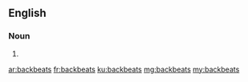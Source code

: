 ==English==

===Noun===
{{head|en|plural}}

# {{plural of|backbeat|lang=en}}

[[ar:backbeats]]
[[fr:backbeats]]
[[ku:backbeats]]
[[mg:backbeats]]
[[my:backbeats]]